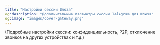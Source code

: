 ```yaml
---
title: "Настройки сессии Шлюза"
og:description: "Дополнительные параметры сессии Telegram для Шлюза"
og:image: "images/cover-gateway.png"
---
```


(Подробные настройки сессии: конфиденциальность, P2P, отключение звонков на других устройствах и т.д.)